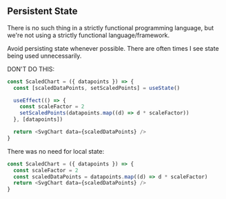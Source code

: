 ## Persistent State

There is no such thing in a strictly functional programming language,
but we're not using a strictly functional language/framework.

Avoid persisting state whenever possible. There are often times I see
state being used unnecessarily.

DON'T DO THIS:

```js
const ScaledChart = ({ datapoints }) => {
  const [scaledDataPoints, setScaledPoints] = useState()

  useEffect(() => {
    const scaleFactor = 2
    setScaledPoints(datapoints.map((d) => d * scaleFactor))
  }, [datapoints])

  return <SvgChart data={scaledDataPoints} />
}
```

There was no need for local state:

```js
const ScaledChart = ({ datapoints }) => {
  const scaleFactor = 2
  const scaledDataPoints = datapoints.map((d) => d * scaleFactor)
  return <SvgChart data={scaledDataPoints} />
}
```
